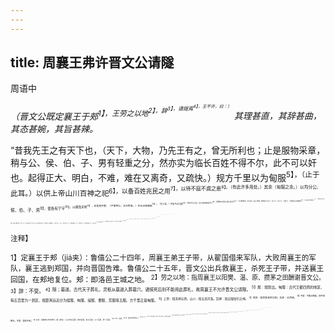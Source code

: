 ```yaml
---
---
---
```

title: 周襄王弗许晋文公请隧
---



周语中

*（晋文公既定襄王于郟<sup>1】，王劳之以地<sup>2】，辞<sup>3】，请燧焉<sup>4】。王不许，曰：）*
*其理甚直，其辞甚曲，其态甚婉，其旨甚辣。*

“昔我先王之有天下也，（天下，大物，乃先王有之，曾无所利也；止是服物采章，稍与公、侯、伯、子、男有轻重之分，然亦实为临长百姓不得不尔，此不可以奸也。起得正大、明白，不难，难在又离奇，又疏快。）规方千里以为甸服<sup>5】，（止于此耳。）以供上帝山川百神之祀<sup>6】，以备百姓兆民之用<sup>7】，以待不庭不虞之患<sup>8】。（有此许多用处。）其余（甸服之余。）以均分公、侯、伯、子、男<sup>9】，使各有宁字<sup>10】，以顺及天地<sup>11】，无逢其灾害，（不惟至公，又见至恩。）先王岂有赖焉<sup>12】。（完上语。）内官不过九御<sup>13】，外官不过九品，足以供给神祇而已<sup>15】，岂敢猒纵其耳目心腹以乱百度<sup>16】？（将写服物采章，先写九御、九品以为顿挫。要细看其“不过”字、“足以”字、“而已”字、“岂敢”字。）亦惟是死生之服物采章<sup>17】，以临长百姓而轻重布之<sup>18】，（“亦惟是”妙！始入正题也。隧为死之服物采章，今带一“生”字，且为大概之论也。百忙中，又特下“临长百姓”四字，分明将先王心事都说破。）王何异之有？（“异之”，为言希罕也。以上，先将隧说透毕。以下，反覆写弗许。）今天降祸于周室，余一人仅亦守府<sup>19】，又不佞以勤叔父<sup>20】，（叙子带启翟入周，裹王出居汜上事。）而班先王之大物以赏私德<sup>20】，其叔父实应且憎<sup>2】，以非余一人<sup>2】，（反如此说转来。妙，妙！）余一人岂敢有爱也。（又疾接此句，妙，妙！以上，写弗许巳毕。以下，纯是刀斧剑戟之文。）先民有言曰：“改玉改行<sup>18】。”叔父若能光裕大德<sup>20】，更姓改物<sup>20】，以创制天下，自显庸也<sup>20】，而缩取备物以镇抚百姓<sup>20】，余一人其流辟旅于裔土<sup>2】，何辞之有与？（直发出如许说话，不顾諕死人。就中最精细又是“更姓”二字，便有“流辟裔土”之句也。）若犹是姬姓也，尚将列为公侯，以复先王之职，大物其未可改也。（看他一振一落，是何等笔墨。）叔父其懋昭明德<sup>3】，物将自至，余何敢以私劳变前之大章<sup>3】，以忝天下<sup>3】，其若先王与百姓何？何政令之为也？（又一振一落，此非重叠之文。盖上一振落，是为隧；此一振落，是为请。）若不然，叔父有地而隧焉，余安能知之？”（又直说至此，真尽情尽事之文。）文公遂不敢请，受地而还。

<sup>注释】

<sup>1】定襄王于郏（jiá夹）：鲁僖公二十四年，周襄王弟王子带，从翟国借来军队，大败周襄王的军队，襄王逃到郑国，并向晋国告难。鲁僖公二十五年，晋文公出兵救襄王，杀死王子带，并送襄王回国，在郏地复位。郏：即洛邑王城之地。
<sup>2】劳之以地：指周襄王以阳樊、温、原、攒茅之田酬谢晋文公。
<sup>3】辞：不受。
<sup>4】隧；墓道。古代天子葬礼，灵柩从墓道入葬墓穴。诸侯死后则不能用此葬札，故周襄王不允许晋文公请隧。
<sup>5】规：规划出。甸服：古代王都四周的地区，每五百里为一划区，按距离远近分为侯服、甸服、绥服、要服、荒服等五服。方千里正是甸服。
<sup>6】上帝：指天神五帝。山川：指五岳河海。百神：指丘陵坟衍之神。
<sup>7】百姓：指百官有世功的。兆民：众百姓。
<sup>8】不庭：不服从朝廷，即不来朝见。不虞：意料不到。
<sup>9】其余：指甸服以外的地方。据《周礼》：公之地五百里，侯四百里，伯三百里，子二百里，男一百里。
<sup>10】宁字：安居。
<sup>11】版：指顺应天地尊卑之义。
<sup>12】赖：利。
<sup>13】内官：指宫内的女官、妃嫔。九御：即九嫔，王宫中的九种女官。
<sup>14】外官：指朝廷上的官吏。九品：即九卿。
<sup>15】祇（qí其）：地神。
<sup>15】猒（yàn厌）：通“餍”，满足。耳目：指声色。心腹：指嗜欲。度：法度。
<sup>17】服物采章：服饰和器物上的彩色和花纹。古代不同等级的人，穿的衣服，使用的器物，其彩色花纹也有不同的规定。
<sup>18】临长（zhǎng掌）：统治。轻重：指尊卑贵贱的等级。
<sup>19】余一人：周襄王自称。府：指先王之府藏。
<sup>20】不佞：不才。勒：劳。叔父：天子称同姓诸侯为叔父。
<sup>21】班：分赐。大物：指天子的葬礼，由隧入莽。私德：对个人的恩惠。指晋文公用兵送用裹王回国复位。
<sup>22】应：接受。全句是说恐怕叔父接受了非分的葬礼，也将会厌恶的。
<sup>23】非：责怪。
<sup>24】改玉政行：韦昭注：“玉，佩玉，所以节行步也。君臣尊卑，迟速有节，言服其服器则行其礼，以言晋侯尚在臣位，不宜有隧也。”此句人以佩玉有一定的规矩，喻晋文公不应有隧葬。
<sup>25】光裕大德：发扬伟大的美德。
<sup>26】更姓改物：易姓、改正朔、易物色。指政朝换代。
<sup>27】庸：功劳。
<sup>28】缩取：引取。备物：指据墓道，行天子葬礼。
<sup>29】流辟：流放惩罚。辟：刑罚。裔土：边远的地方。
<sup>30】懋（mào茂）：通“茂”。懋昭：勉力发扬。
<sup>31】大章：指服物采章的规定。
<sup>32】忝（tiǎn填）；辱。有愧于。